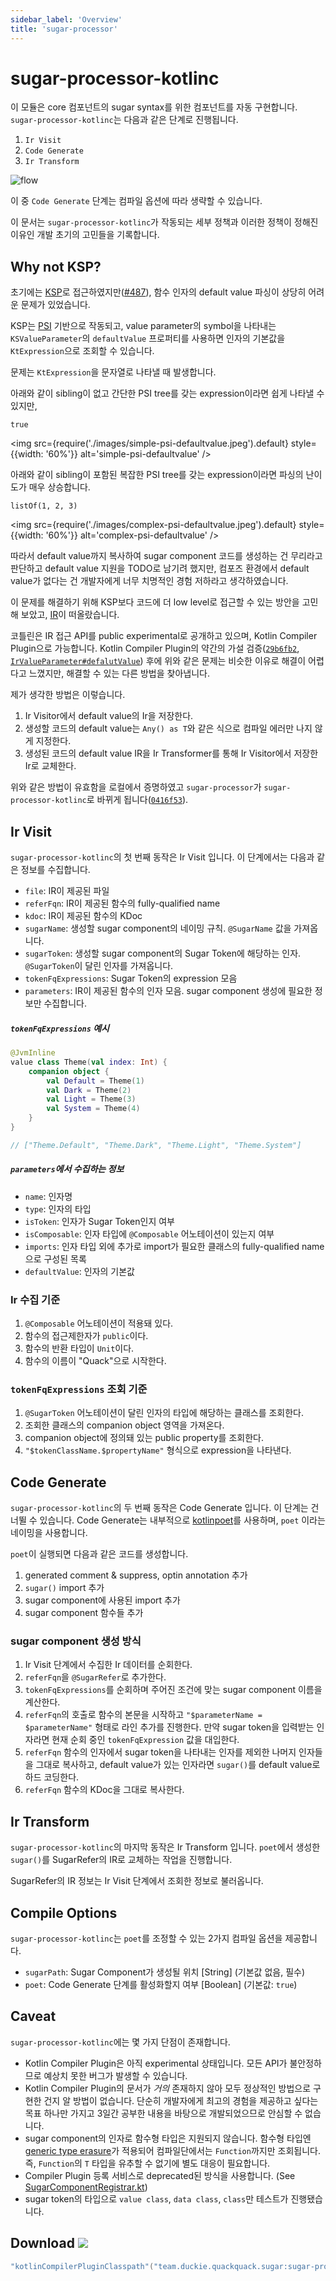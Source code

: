 ```yaml
---
sidebar_label: 'Overview'
title: 'sugar-processor'
---
```


# sugar-processor-kotlinc

이 모듈은 core 컴포넌트의 sugar syntax를 위한 컴포넌트를 자동 구현합니다. `sugar-processor-kotlinc`는 다음과 같은 단계로 진행됩니다.

1. `Ir Visit`
2. `Code Generate`
3. `Ir Transform`

![flow](images/flow.png)

이 중 `Code Generate` 단계는 컴파일 옵션에 따라 생략할 수 있습니다.

이 문서는 `sugar-processor-kotlinc`가 작동되는 세부 정책과 이러한 정책이 정해진 이유인 개발 초기의 고민들을 기록합니다.

## Why not KSP?

초기에는 [KSP](https://kotlinlang.org/docs/ksp-overview.html)로 접근하였지만([#487](https://github.com/duckie-team/quack-quack-android/pull/487)), 함수 인자의 default value 파싱이 상당히 어려운 문제가 있었습니다.

KSP는 [PSI](https://plugins.jetbrains.com/docs/intellij/psi.html) 기반으로 작동되고, value parameter의 symbol을 나타내는 `KSValueParameter`의 `defaultValue` 프로퍼티를 사용하면 인자의 기본값을 `KtExpression`으로 조회할 수 있습니다.

문제는 `KtExpression`을 문자열로 나타낼 때 발생합니다.

아래와 같이 sibling이 없고 간단한 PSI tree를 갖는 expression이라면 쉽게 나타낼 수 있지만,

```
true
```

<img
    src={require('./images/simple-psi-defaultvalue.jpeg').default}
    style={{width: '60%'}}
    alt='simple-psi-defaultvalue'
/>

아래와 같이 sibling이 포함된 복잡한 PSI tree를 갖는 expression이라면 파싱의 난이도가 매우 상승합니다.

```
listOf(1, 2, 3)
```

<img
    src={require('./images/complex-psi-defaultvalue.jpeg').default}
    style={{width: '60%'}}
    alt='complex-psi-defaultvalue'
/>

따라서 default value까지 복사하여 sugar component 코드를 생성하는 건 무리라고 판단하고 default value 지원을 TODO로 남기려 했지만, 컴포즈 환경에서 default value가 없다는 건 개발자에게 너무 치명적인 경험 저하라고 생각하였습니다.

이 문제를 해결하기 위해 KSP보다 코드에 더 low level로 접근할 수 있는 방안을 고민해 보았고, [IR](https://en.wikipedia.org/wiki/Intermediate_representation)이 떠올랐습니다.

코틀린은 IR 접근 API를 public experimental로 공개하고 있으며, Kotlin Compiler Plugin으로 가능합니다. Kotlin Compiler Plugin의 약간의 가설 검증([`29b6fb2`](https://github.com/duckie-team/quack-quack-android/pull/495/commits/29b6fb2913511664ede170a0bed6a3c9a0712774), [`IrValueParameter#defalutValue`](https://slack-chats.kotlinlang.org/t/10002221/hi-is-it-possible-to-get-the-default-value-of-an-irvaluepara#a047d5bf-c73a-48bf-92c8-d3cd7231ace3)) 후에 위와 같은 문제는 비슷한 이유로 해결이 어렵다고 느꼈지만, 해결할 수 있는 다른 방법을 찾아냅니다.

제가 생각한 방법은 이렇습니다.

1. Ir Visitor에서 default value의 Ir을 저장한다.
2. 생성할 코드의 default value는 `Any() as T`와 같은 식으로 컴파일 에러만 나지 않게 지정한다.
3. 생성된 코드의 default value IR을 Ir Transformer를 통해 Ir Visitor에서 저장한 Ir로 교체한다.

위와 같은 방법이 유효함을 로컬에서 증명하였고 `sugar-processor`가 `sugar-processor-kotlinc`로 바뀌게 됩니다([`0416f53`](https://github.com/duckie-team/quack-quack-android/pull/495/commits/0416f53e2d59add7fc8e0e2772b2fb459b216866)). 

## Ir Visit

`sugar-processor-kotlinc`의 첫 번째 동작은 Ir Visit 입니다. 이 단계에서는 다음과 같은 정보를 수집합니다.

- `file`: IR이 제공된 파일
- `referFqn`: IR이 제공된 함수의 fully-qualified name
- `kdoc`: IR이 제공된 함수의 KDoc
- `sugarName`: 생성할 sugar component의 네이밍 규칙. `@SugarName` 값을 가져옵니다.
- `sugarToken`: 생성할 sugar component의 Sugar Token에 해당하는 인자. `@SugarToken`이 달린 인자를 가져옵니다.
- `tokenFqExpressions`: Sugar Token의 expression 모음
- `parameters`: IR이 제공된 함수의 인자 모음. sugar component 생성에 필요한 정보만 수집합니다.

##### `tokenFqExpressions` 예시

```kotlin
@JvmInline
value class Theme(val index: Int) {
    companion object {
        val Default = Theme(1)
        val Dark = Theme(2)
        val Light = Theme(3)
        val System = Theme(4)
    }
}

// ["Theme.Default", "Theme.Dark", "Theme.Light", "Theme.System"]
```

##### `parameters`에서 수집하는 정보

- `name`: 인자명
- `type`: 인자의 타입
- `isToken`: 인자가 Sugar Token인지 여부
- `isComposable`: 인자 타입에 `@Composable` 어노테이션이 있는지 여부
- `imports`: 인자 타입 외에 추가로 import가 필요한 클래스의 fully-qualified name으로 구성된 목록
- `defaultValue`: 인자의 기본값

### Ir 수집 기준

1. `@Composable` 어노테이션이 적용돼 있다.
2. 함수의 접근제한자가 `public`이다.
3. 함수의 반환 타입이 `Unit`이다.
4. 함수의 이름이 "Quack"으로 시작한다.

### `tokenFqExpressions` 조회 기준

1. `@SugarToken` 어노테이션이 달린 인자의 타입에 해당하는 클래스를 조회한다.
2. 조회한 클래스의 companion object 영역을 가져온다.
3. companion object에 정의돼 있는 public property를 조회한다.
4. `"$tokenClassName.$propertyName"` 형식으로 expression을 나타낸다.

## Code Generate

`sugar-processor-kotlinc`의 두 번째 동작은 Code Generate 입니다. 이 단계는 건너뛸 수 있습니다. Code Generate는 내부적으로 [kotlinpoet](https://square.github.io/kotlinpoet/)를 사용하며, `poet` 이라는 네이밍을 사용합니다.

`poet`이 실행되면 다음과 같은 코드를 생성합니다.

1. generated comment & suppress, optin annotation 추가
2. `sugar()` import 추가
3. sugar component에 사용된 import 추가
4. sugar component 함수들 추가

### sugar component 생성 방식

1. Ir Visit 단계에서 수집한 Ir 데이터를 순회한다.
2. `referFqn`을 `@SugarRefer`로 추가한다.
3. `tokenFqExpressions`를 순회하며 주어진 조건에 맞는 sugar component 이름을 계산한다.
4. `referFqn`의 호출로 함수의 본문을 시작하고 `"$parameterName = $parameterName"` 형태로 라인 추가를 진행한다. 만약 sugar token을 입력받는 인자라면 현재 순회 중인 `tokenFqExpression` 값을 대입한다.
5. `referFqn` 함수의 인자에서 sugar token을 나타내는 인자를 제외한 나머지 인자들을 그대로 복사하고, default value가 있는 인자라면 `sugar()`를 default value로 하드 코딩한다.
6. `referFqn` 함수의 KDoc을 그대로 복사한다.

## Ir Transform

`sugar-processor-kotlinc`의 마지막 동작은 Ir Transform 입니다. `poet`에서 생성한 `sugar()`를 SugarRefer의 IR로 교체하는 작업을 진행합니다.

SugarRefer의 IR 정보는 Ir Visit 단계에서 조회한 정보로 불러옵니다.

## Compile Options

`sugar-processor-kotlinc`는 `poet`를 조정할 수 있는 2가지 컴파일 옵션을 제공합니다.

- `sugarPath`: Sugar Component가 생성될 위치 [String] (기본값 없음, 필수)
- `poet`: Code Generate 단계를 활성화할지 여부 [Boolean] (기본값: `true`)

## Caveat

`sugar-processor-kotlinc`에는 몇 가지 단점이 존재합니다.

- Kotlin Compiler Plugin은 아직 experimental 상태입니다. 모든 API가 불안정하므로 예상치 못한 버그가 발생할 수 있습니다.
- Kotlin Compiler Plugin의 문서가 *거의* 존재하지 않아 모두 정상적인 방법으로 구현한 건지 알 방법이 없습니다. 단순히 개발자에게 최고의 경험을 제공하고 싶다는 목표 하나만 가지고 3일간 공부한 내용을 바탕으로 개발되었으므로 안심할 수 없습니다.
- sugar component의 인자로 함수형 타입은 지원되지 않습니다. 함수형 타입엔 [generic type erasure](https://docs.oracle.com/javase/tutorial/java/generics/erasure.html)가 적용되어 컴파일단에서는 `Function`까지만 조회됩니다. 즉, `Function`의 `T` 타입을 유추할 수 없기에 별도 대응이 필요합니다.
- Compiler Plugin 등록 서비스로 deprecated된 방식을 사용합니다. (See [SugarComponentRegistrar.kt](https://github.com/duckie-team/quack-quack-android/blob/b4aa5e7c3c4e13a2c1b84109912f99f3bd1bbe4c/sugar-processor/src/main/kotlin/SugarComponentRegistrar.kt#L22-L31))
- sugar token의 타입으로 `value class`, `data class`, `class`만 테스트가 진행됐습니다.

## Download ![](https://img.shields.io/maven-central/v/team.duckie.quackquack.sugar/sugar-processor?style=flat-square)

```kotlin
"kotlinCompilerPluginClasspath"("team.duckie.quackquack.sugar:sugar-processor:${version}")
```